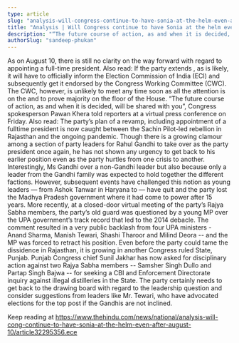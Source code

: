 ```yaml
---
type: article
slug: "analysis-will-congress-continue-to-have-sonia-at-the-helm-even-after-august-10"
title: "Analysis | Will Congress continue to have Sonia at the helm even after August 10?"
description: "“The future course of action, as and when it is decided, will be shared with you”, says party spokesperson Pawan Khera"
authorSlug: "sandeep-phukan"
---
```


As 
 on August 10, there is still no clarity on the way forward with regard to appointing a full-time president.
Also read: 
If the party extends 
, as is likely, it will have to officially inform the Election Commission of India (ECI) and subsequently get it endorsed by the Congress Working Committee (CWC).
The CWC, however, is unlikely to meet any time soon as all the attention is on the 
and 
 to prove majority on the floor of the House.
“The future course of action, as and when it is decided, will be shared with you”, Congress spokesperson Pawan Khera told reporters at a virtual press conference on Friday.
Also read: 
The party’s plan of a revamp, including appointment of a fulltime president is now caught between the Sachin Pilot-led rebellion in Rajasthan and the ongoing pandemic. 
Though there is a growing clamour among a section of party leaders for Rahul Gandhi to take over as the party president once again, he has not shown any urgency to get back to his earlier position even as the party hurtles from one crisis to another.
Interestingly, Ms Gandhi 
 over a non-Gandhi leader but also because only a leader from the Gandhi family was expected to hold together the different factions.
However, subsequent events have challenged this notion as young leaders — from Ashok Tanwar in Haryana to 
 — have quit and the party lost the Madhya Pradesh government where it had come to power after 15 years. 
More recently, at a closed-door virtual meeting of the party’s Rajya Sabha members, the party’s old guard was questioned by a young MP over the UPA government’s track record that led to the 2014 debacle.
The comment resulted in a very public backlash from four UPA ministers - Anand Sharma, Manish Tewari, Shashi Tharoor and Milind Deora -- and the MP was forced to retract his position.
Even before the party could tame the dissidence in Rajasthan, it is growing in another Congress ruled State, Punjab. 
Punjab Congress chief Sunil Jakhar has now asked for disciplinary action against two Rajya Sabha members -- Samsher Singh Dullo and Partap Singh Bajwa -- for seeking a CBI and Enforcement Directorate inquiry against illegal distilleries in the State.
The party certainly needs to get back to the drawing board with regard to the leadership question and consider suggestions from leaders like Mr. Tewari, who have advocated elections for the top post if the Gandhis are not inclined.

Keep reading at https://www.thehindu.com/news/national/analysis-will-cong-continue-to-have-sonia-at-the-helm-even-after-august-10/article32295356.ece
